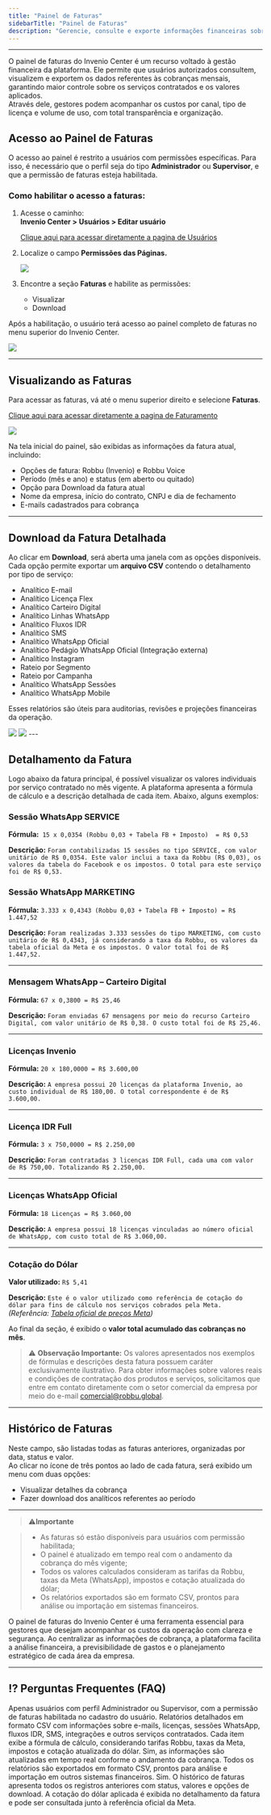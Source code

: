 ```yaml
---
title: "Painel de Faturas"
sidebarTitle: "Painel de Faturas"
description: "Gerencie, consulte e exporte informações financeiras sobre serviços contratados no Invenio Center com o Painel de Faturas."
---
```

---

O painel de faturas do Invenio Center é um recurso voltado à gestão financeira da plataforma. Ele permite que usuários autorizados consultem, visualizem e exportem os dados referentes às cobranças mensais, garantindo maior controle sobre os serviços contratados e os valores aplicados.  
Através dele, gestores podem acompanhar os custos por canal, tipo de licença e volume de uso, com total transparência e organização.

## Acesso ao Painel de Faturas

O acesso ao painel é restrito a usuários com permissões específicas. Para isso, é necessário que o perfil seja do tipo **Administrador** ou **Supervisor**, e que a permissão de faturas esteja habilitada.

### Como habilitar o acesso a faturas:

1. Acesse o caminho:  
   **Invenio Center > Usuários > Editar usuário**  

   [Clique aqui para acessar diretamente a pagina de Usuários](https://inveniocenter.robbu.global/painel/usuarios)
  

2. Localize o campo **Permissões das Páginas.**  
   
   <img src="https://robbublob.blob.core.windows.net/docs/invenio-center/Faturas/faturas1.png" />

3. Encontre a seção **Faturas** e habilite as permissões:  
   - Visualizar  
   - Download  

Após a habilitação, o usuário terá acesso ao painel completo de faturas no menu superior do Invenio Center. 

 <img src="https://robbublob.blob.core.windows.net/docs/invenio-center/Faturas/Faturas2.png" />

---

## Visualizando as Faturas

Para acessar as faturas, vá até o menu superior direito e selecione **Faturas**.  

[Clique aqui para acessar diretamente a pagina de Faturamento](https://inveniocenter.robbu.global/painel/faturamento)

<img src="https://robbublob.blob.core.windows.net/docs/invenio-center/Faturas/Faturas3.png" />

Na tela inicial do painel, são exibidas as informações da fatura atual, incluindo:
- Opções de fatura: Robbu (Invenio) e Robbu Voice
- Período (mês e ano) e status (em aberto ou quitado)  
- Opção para Download da fatura atual  
- Nome da empresa, início do contrato, CNPJ e dia de fechamento  
- E-mails cadastrados para cobrança  


---

## Download da Fatura Detalhada

Ao clicar em **Download**, será aberta uma janela com as opções disponíveis. Cada opção permite exportar um **arquivo CSV** contendo o detalhamento por tipo de serviço:
- Analítico E-mail  
- Analítico Licença Flex  
- Analítico Carteiro Digital  
- Analítico Linhas WhatsApp  
- Analítico Fluxos IDR  
- Analítico SMS  
- Analítico WhatsApp Oficial  
- Analítico Pedágio WhatsApp Oficial (Integração externa)  
- Analítico Instagram  
- Rateio por Segmento
- Rateio por Campanha
- Analítico WhatsApp Sessões  
- Analítico WhatsApp Mobile  

Esses relatórios são úteis para auditorias, revisões e projeções financeiras da operação.  

<img src="https://robbublob.blob.core.windows.net/docs/invenio-center/Faturas/Faturas6Download.png" />
<img src="https://robbublob.blob.core.windows.net/docs/invenio-center/Faturas/Faturas4.png" />
---

## Detalhamento da Fatura

Logo abaixo da fatura principal, é possível visualizar os valores individuais por serviço contratado no mês vigente. A plataforma apresenta a fórmula de cálculo e a descrição detalhada de cada item. Abaixo, alguns exemplos:

### Sessão WhatsApp SERVICE
  **Fórmula:**` 15 x 0,0354 (Robbu 0,03 + Tabela FB + Imposto)  = R$ 0,53`

  **Descrição:** `Foram contabilizadas 15 sessões no tipo SERVICE, com valor unitário de R$ 0,0354. Este valor inclui a taxa da Robbu (R$ 0,03), os valores da tabela do Facebook e os impostos. O total para este serviço foi de R$ 0,53.`

### Sessão WhatsApp MARKETING  
**Fórmula:** `3.333 x 0,4343 (Robbu 0,03 + Tabela FB + Imposto) = R$ 1.447,52`  

**Descrição:** `Foram realizadas 3.333 sessões do tipo MARKETING, com custo unitário de R$ 0,4343, já considerando a taxa da Robbu, os valores da tabela oficial da Meta e os impostos. O valor total foi de R$ 1.447,52.`

---

### Mensagem WhatsApp – Carteiro Digital  
**Fórmula:** `67 x 0,3800 = R$ 25,46`  

**Descrição:** `Foram enviadas 67 mensagens por meio do recurso Carteiro Digital, com valor unitário de R$ 0,38. O custo total foi de R$ 25,46.`

---

### Licenças Invenio  
**Fórmula:** `20 x 180,0000 = R$ 3.600,00`  

**Descrição:** `A empresa possui 20 licenças da plataforma Invenio, ao custo individual de R$ 180,00. O total correspondente é de R$ 3.600,00.`

---

### Licença IDR Full  
**Fórmula:** `3 x 750,0000 = R$ 2.250,00`  

**Descrição:** `Foram contratadas 3 licenças IDR Full, cada uma com valor de R$ 750,00. Totalizando R$ 2.250,00.`

---

### Licenças WhatsApp Oficial  
**Fórmula:** `18 Licenças = R$ 3.060,00`  

**Descrição:** `A empresa possui 18 licenças vinculadas ao número oficial de WhatsApp, com custo total de R$ 3.060,00.`

---

### Cotação do Dólar  
**Valor utilizado:** `R$ 5,41`  

**Descrição:** `Este é o valor utilizado como referência de cotação do dólar para fins de cálculo nos serviços cobrados pela Meta.`  
*(Referência: [Tabela oficial de preços Meta](https://developers.facebook.com/docs/whatsapp/pricing/))*

Ao final da seção, é exibido o **valor total acumulado das cobranças no mês**.  


> ⚠️ **Observação Importante:**
> Os valores apresentados nos exemplos de fórmulas e descrições desta fatura possuem caráter exclusivamente ilustrativo. Para obter informações sobre valores reais e condições de contratação dos produtos e serviços, solicitamos que entre em contato diretamente com o setor comercial da empresa por meio do e-mail comercial@robbu.global.
---

## Histórico de Faturas

Neste campo, são listadas todas as faturas anteriores, organizadas por data, status e valor.  
Ao clicar no ícone de três pontos ao lado de cada fatura, será exibido um menu com duas opções:
- Visualizar detalhes da cobrança  
- Fazer download dos analíticos referentes ao período


---

> ⚠️**Importante**

>- As faturas só estão disponíveis para usuários com permissão habilitada;  
>- O painel é atualizado em tempo real com o andamento da cobrança do mês vigente;  
>- Todos os valores calculados consideram as tarifas da Robbu, taxas da Meta (WhatsApp), impostos e cotação atualizada do dólar;  
>- Os relatórios exportados são em formato CSV, prontos para análise ou importação em sistemas financeiros.

O painel de faturas do Invenio Center é uma ferramenta essencial para gestores que desejam acompanhar os custos da operação com clareza e segurança. Ao centralizar as informações de cobrança, a plataforma facilita a análise financeira, a previsibilidade de gastos e o planejamento estratégico de cada área da empresa.

---

## ⁉️ Perguntas Frequentes (FAQ)

<AccordionGroup>
  <Accordion title="Quem pode acessar o Painel de Faturas?">
    Apenas usuários com perfil Administrador ou Supervisor, com a permissão de faturas habilitada no cadastro do usuário.
  </Accordion>
  <Accordion title="Quais relatórios posso exportar do painel?">
    Relatórios detalhados em formato CSV com informações sobre e-mails, licenças, sessões WhatsApp, fluxos IDR, SMS, integrações e outros serviços contratados.
  </Accordion>
  <Accordion title="Como funciona o cálculo dos valores?">
    Cada item exibe a fórmula de cálculo, considerando tarifas Robbu, taxas da Meta, impostos e cotação atualizada do dólar.
  </Accordion>
  <Accordion title="O painel atualiza os dados automaticamente?">
    Sim, as informações são atualizadas em tempo real conforme o andamento da cobrança.
  </Accordion>
  <Accordion title="Qual o formato dos relatórios exportados?">
    Todos os relatórios são exportados em formato CSV, prontos para análise e importação em outros sistemas financeiros.
  </Accordion>
  <Accordion title="Posso consultar faturas anteriores?">
    Sim. O histórico de faturas apresenta todos os registros anteriores com status, valores e opções de download.
  </Accordion>
  <Accordion title="Onde encontro a cotação utilizada para os cálculos?">
    A cotação do dólar aplicada é exibida no detalhamento da fatura e pode ser consultada junto à referência oficial da Meta.
  </Accordion>
</AccordionGroup>
